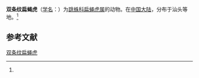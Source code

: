 {{Speciesbox
| name = 双条纹扁蝇虎
| status = 
| status_system = 
| image = 
| genus = Menemetus
| species = bivittatus
| authority = (Dufour, 1831)<ref name='id14763'>{{cite web| url =http://www.bioinfo.cn/db05/BjdwSpecies.php?action=view&id=14763| title =双条纹扁蝇虎| work =《中国动物物种编目数据库》| publisher =中国科学院微生物研究所| author =中国科学院动物研究所| accessdate =2009-04-28| deadurl =yes| archiveurl =https://web.archive.org/web/20160305054623/http://www.bioinfo.cn/db05/BjdwSpecies.php?action=view&id=14763| archivedate =2016-03-05}}</ref>
}}

'''双条纹扁蝇虎'''（[[学名|学名]]：{{lang|la|''Menemetus bivittatus''}}）为[[跳蛛科|跳蛛科]][[扁蝇虎属|扁蝇虎属]]的动物。在[[中国大陆|中国大陆]]，分布于汕头等地。<ref name='id14763'/>

== 参考文献 ==
{{reflist}}

{{Wikispecies|Menemetus bivittatus}}

[[Category:扁蝇虎属|双条纹扁蝇虎]]


{{蜘蛛小作品}}